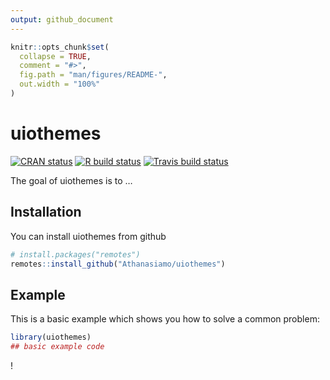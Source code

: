 ```yaml
---
output: github_document
---
```


<!-- README.md is generated from README.Rmd. Please edit that file -->

```r
knitr::opts_chunk$set(
  collapse = TRUE,
  comment = "#>",
  fig.path = "man/figures/README-",
  out.width = "100%"
)
```

# uiothemes

<!-- badges: start -->
[![CRAN status](https://www.r-pkg.org/badges/version/uiothemes)](https://CRAN.R-project.org/package=uiothemes)
[![R build status](https://github.com/Athanasiamo/uiothemes/workflows/R-CMD-check/badge.svg)](https://github.com/Athanasiamo/uiothemes/actions)
[![Travis build status](https://travis-ci.com/Athanasiamo/uiothemes.svg?branch=master)](https://travis-ci.com/Athanasiamo/uiothemes)
<!-- badges: end -->

The goal of uiothemes is to ...

## Installation
You can install uiothemes from github
```r
# install.packages("remotes")
remotes::install_github("Athanasiamo/uiothemes")
```

<!-- You can install the released version of uiothemes from [CRAN](https://CRAN.R-project.org) with: -->

<!-- ``` r -->
<!-- install.packages("uiothemes") -->
<!-- ``` -->

## Example

This is a basic example which shows you how to solve a common problem:

```r
library(uiothemes)
## basic example code
```
!
